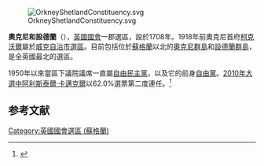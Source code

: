 [[File:OrkneyShetlandConstituency.svg|right]]

'''奧克尼和設德蘭'''（{{lang-en|Orkney and Shetland}}），[[英國|英國]][[英國國會|國會]]一郡選區，設於1708年。1918年前奧克尼首府[[柯克沃爾|柯克沃爾]]屬於[[威克自治市選區|威克自治市選區]]。目前包括位於[[蘇格蘭|蘇格蘭]]以北的[[奧克尼群島|奧克尼群島]]和[[設德蘭群島|設德蘭群島]]，是全英國最北的選區。

1950年以來當區下議院議席一直屬[[自由民主黨_(英國)|自由民主黨]]，以及它的前身[[自由黨_(英國)|自由黨]]。[[2010年英國大選|2010年大選中]][[阿利斯泰爾·卡邁克爾|阿利斯泰爾·卡邁克爾]]以62.0%選票第二度連任。<ref name="">{{cite news
|publisher=[[英國廣播公司|英國廣播公司]]
|date=2010年5月7日
|title=Election 2010/Constituency/Houghton and Sunderland South
|url=http://news.bbc.co.uk/1/shared/election2010/results/constituency/851.stm
|accessdate=2010年5月7日
|archive-date=2021年5月28日
|archive-url=https://web.archive.org/web/20210528123002/http://news.bbc.co.uk/2/shared/election2010/results/constituency/851.stm
|dead-url=no
}}</ref>

==参考文献==
<div class="references-small">
<references></references>
</div>

{{DEFAULTSORT:Orkney and Shetland}}
{{英國國會選區 (蘇格蘭)}}
[[Category:英國國會選區_(蘇格蘭)|Category:英國國會選區 (蘇格蘭)]]
{{英国地理小作品}}